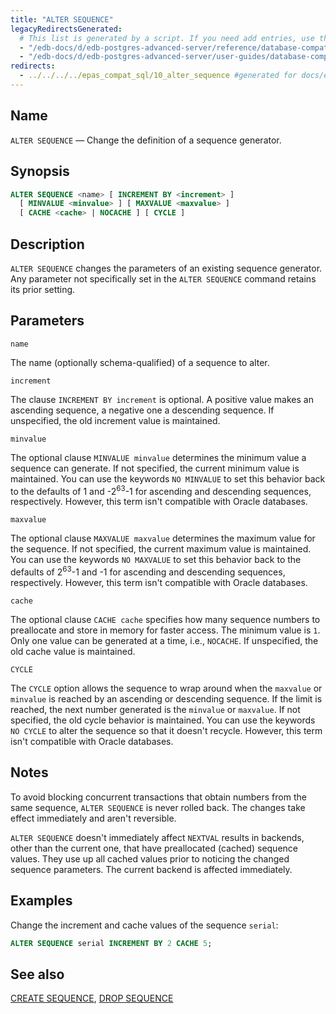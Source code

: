 ```yaml
---
title: "ALTER SEQUENCE"
legacyRedirectsGenerated:
  # This list is generated by a script. If you need add entries, use the `legacyRedirects` key.
  - "/edb-docs/d/edb-postgres-advanced-server/reference/database-compatibility-for-oracle-developers-reference-guide/9.6/Database_Compatibility_for_Oracle_Developers_Reference_Guide.1.025.html"
  - "/edb-docs/d/edb-postgres-advanced-server/user-guides/database-compatibility-for-oracle-developers-guide/9.5/Database_Compatibility_for_Oracle_Developers_Guide.1.055.html"
redirects:
  - ../../../../epas_compat_sql/10_alter_sequence #generated for docs/epas/reorg-role-use-case-mode
---
```


<div id="alter_sequence" class="registered_link"></div>

## Name

`ALTER SEQUENCE` &mdash; Change the definition of a sequence generator.

## Synopsis

```sql
ALTER SEQUENCE <name> [ INCREMENT BY <increment> ]
  [ MINVALUE <minvalue> ] [ MAXVALUE <maxvalue> ]
  [ CACHE <cache> | NOCACHE ] [ CYCLE ]
```

## Description

`ALTER SEQUENCE` changes the parameters of an existing sequence generator. Any parameter not specifically set in the `ALTER SEQUENCE` command retains its prior setting.

## Parameters

`name`

 The name (optionally schema-qualified) of a sequence to alter.

`increment`

 The clause `INCREMENT BY increment` is optional. A positive value makes an ascending sequence, a negative one a descending sequence. If unspecified, the old increment value is maintained.

`minvalue`

 The optional clause `MINVALUE minvalue` determines the minimum value a sequence can generate. If not specified, the current minimum value is maintained. You can use the keywords `NO MINVALUE` to set this behavior back to the defaults of 1 and -2<sup>63</sup>-1 for ascending and descending sequences, respectively. However, this term isn't compatible with Oracle databases.

`maxvalue`

 The optional clause `MAXVALUE maxvalue` determines the maximum value for the sequence. If not specified, the current maximum value is maintained. You can use the keywords `NO MAXVALUE` to set this behavior back to the defaults of 2<sup>63</sup>-1 and -1 for ascending and descending sequences, respectively. However, this term isn't compatible with Oracle databases.

`cache`

 The optional clause `CACHE cache` specifies how many sequence numbers to preallocate and store in memory for faster access. The minimum value is `1`. Only one value can be generated at a time, i.e., `NOCACHE`. If unspecified, the old cache value is maintained.

`CYCLE`

 The `CYCLE` option allows the sequence to wrap around when the `maxvalue` or `minvalue` is reached by an ascending or descending sequence. If the limit is reached, the next number generated is the `minvalue` or `maxvalue`. If not specified, the old cycle behavior is maintained. You can use the keywords `NO CYCLE` to alter the sequence so that it doesn't recycle. However, this term isn't compatible with Oracle databases.

## Notes

To avoid blocking concurrent transactions that obtain numbers from the same sequence, `ALTER SEQUENCE` is never rolled back. The changes take effect immediately and aren't reversible.

`ALTER SEQUENCE` doesn't immediately affect `NEXTVAL` results in backends, other than the current one, that have preallocated (cached) sequence values. They use up all cached values prior to noticing the changed sequence parameters. The current backend is affected immediately.

## Examples

Change the increment and cache values of the sequence `serial`:

```sql
ALTER SEQUENCE serial INCREMENT BY 2 CACHE 5;
```

## See also

[CREATE SEQUENCE](34_create_sequence/#create_sequence), [DROP SEQUENCE](56_drop_sequence/#drop_sequence)
